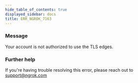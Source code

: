 ```yaml
---
hide_table_of_contents: true
displayed_sidebar: docs
title: ERR_NGROK_7163
---
```


### Message

Your account is not authorized to use the TLS edges.

### Further help

If you're having trouble resolving this error, please reach out to [support@ngrok.com](mailto:support@ngrok.com?subject=Help%20with%20ERR_NGROK_7163)
